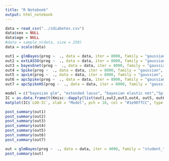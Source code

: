 ```yaml
---
title: "R Notebook"
output: html_notebook
---
```


```r
data = read_csv("../zdiabetes.csv")
data$sex = NULL
data$age = NULL
#data = sample_n(data, size = 250)
data = scale(data)
```


```r
out1 = glmBayes(prog ~  ., data = data, iter = 8000, family = "gaussian", log_lik = TRUE, method = "rjparallel")
out2 = extLASSO(prog ~  ., data = data, iter = 8000, family = "gaussian", log_lik = TRUE, method = "rjparallel")
out3 = bayesEnet(prog ~  ., data = data, iter = 8000, family = "gaussian", log_lik = TRUE, method = "rjparallel")
out4 = Spike(prog ~  ., data = data, iter = 8000, family = "gaussian",  log_lik = TRUE, method = "rjparallel")
out5 = apcLm(prog ~  ., data = data, iter = 8000, family = "gaussian", lambda = 4, log_lik = TRUE, method = "rjparallel")
out6 = apcSpike(prog ~  ., data = data, iter = 8000, family = "gaussian", lambda = 4, log_lik = TRUE, method = "rjparallel")
out7 = apcSpikeHS(prog ~  ., data = data, iter = 8000, family = "gaussian", lambda =  4, log_lik = TRUE, method = "rjparallel")
```


```r
model = c("bayesian glm", "extended lasso", "bayesian elastic net","Spike", "apc(lambda=4)", "apcSpike(lambda=4)", "apcSpikeHS(lambda=4)")
IC = as.data.frame(t(Kmisc::dapply(list(out1,out2,out3,out4, out5, out6, out7), function(x) IC(x))))
matplot(IC$`LOO-IC`, xlab = "Model", pch = 18, col = "#1e90ffCC", type = "h", lty = 1, lwd = 5, bty  = "n", ylab = "Leave-One-Out CV Information Criterion")
```



```r
post_summary(out1)
post_summary(out2)
post_summary(out3)
post_summary(out4)
post_summary(out5)
post_summary(out6)
post_summary(out7)
```

```r
out = glmBayes(prog ~  ., data = data, iter = 4000, family = "student_t", log_lik = FALSE, method = "rjparallel")
post_summary(out)
```


